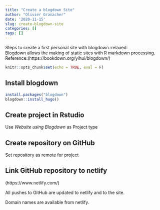```yaml
---
title: "Create a blogdown Site"
author: "Olivier Granacher"
date: '2020-11-15'
slug: create-blogdown-site
categories: []
tags: []
---
```

Steps to create a first personal site with blogdown.:relaxed:  
Blogdown allows the making of static sites with R markdown processing.  
Reference:(https://bookdown.org/yihui/blogdown/)


```r
knitr::opts_chunk$set(echo = TRUE, eval = F)
```


## Install blogdown
```r
install.packages("blogdown")
blogdown::install_hugo()
```

## Create project in Rstudio 
Use  _Website using Blogdown_ as Project type

## Create repository on GitHub
Set repository as remote for project

## Link GitHub repository to netlify
(https://www.netlify.com/)

All pushes to GitHub are updated to netlify and to the site.

Domain names are available from netlify.
